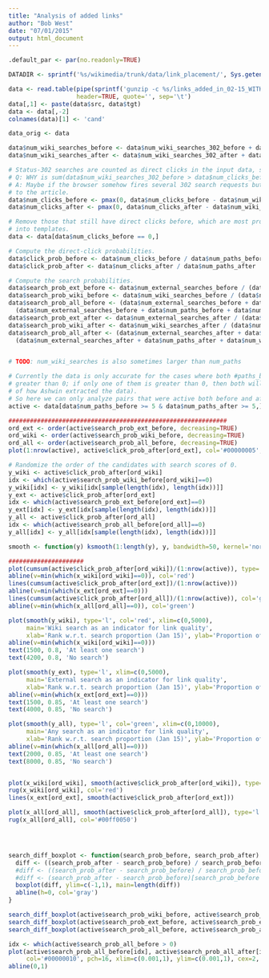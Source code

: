 ```yaml
---
title: "Analysis of added links"
author: "Bob West"
date: "07/01/2015"
output: html_document
---
```



```r
.default_par <- par(no.readonly=TRUE)

DATADIR <- sprintf('%s/wikimedia/trunk/data/link_placement/', Sys.getenv('HOME'))

data <- read.table(pipe(sprintf('gunzip -c %s/links_added_in_02-15_WITH-STATS.tsv.gz', DATADIR)),
                   header=TRUE, quote='', sep='\t')
data[,1] <- paste(data$src, data$tgt)
data <- data[,-2]
colnames(data)[1] <- 'cand'

data_orig <- data

data$num_wiki_searches_before <- data$num_wiki_searches_302_before + data$num_wiki_searches_200_before
data$num_wiki_searches_after <- data$num_wiki_searches_302_after + data$num_wiki_searches_200_after

# Status-302 searches are counted as direct clicks in the input data, so correct for this.
# Q: WHY is sum(data$num_wiki_searches_302_before > data$num_clicks_before) == 1362, not 0?
# A: Maybe if the browser somehow fires several 302 search requests but only one 200 forward
# to the article.
data$num_clicks_before <- pmax(0, data$num_clicks_before - data$num_wiki_searches_302_before)
data$num_clicks_after <- pmax(0, data$num_clicks_after - data$num_wiki_searches_302_after)

# Remove those that still have direct clicks before, which are most probably from links embedded
# into templates.
data <- data[data$num_clicks_before == 0,]

# Compute the direct-click probabilities.
data$click_prob_before <- data$num_clicks_before / data$num_paths_before
data$click_prob_after <- data$num_clicks_after / data$num_paths_after

# Compute the search probabilities.
data$search_prob_ext_before <- data$num_external_searches_before / (data$num_external_searches_before + data$num_paths_before)
data$search_prob_wiki_before <- data$num_wiki_searches_before / (data$num_paths_before + data$num_wiki_searches_200_before)
data$search_prob_all_before <- (data$num_external_searches_before + data$num_wiki_searches_before) /
  (data$num_external_searches_before + data$num_paths_before + data$num_wiki_searches_200_before)
data$search_prob_ext_after <- data$num_external_searches_after / (data$num_external_searches_after + data$num_paths_after)
data$search_prob_wiki_after <- data$num_wiki_searches_after / (data$num_paths_after + data$num_wiki_searches_200_after)
data$search_prob_all_after <- (data$num_external_searches_after + data$num_wiki_searches_after) /
  (data$num_external_searches_after + data$num_paths_after + data$num_wiki_searches_200_after)


# TODO: num_wiki_searches is also sometimes larger than num_paths

# Currently the data is only accurate for the cases where both #paths_before and #paths_after is
# greater than 0; if only one of them is greater than 0, then both will appear as 0 (consequence
# of how Ashwin extracted the data).
# So here we can only analyze pairs that were active both before and after.
active <- data[data$num_paths_before >= 5 & data$num_paths_after >= 5,]

#############################################################
ord_ext <- order(active$search_prob_ext_before, decreasing=TRUE)
ord_wiki <- order(active$search_prob_wiki_before, decreasing=TRUE)
ord_all <- order(active$search_prob_all_before, decreasing=TRUE)
plot(1:nrow(active), active$click_prob_after[ord_ext], col='#00000005', pch=16)

# Randomize the order of the candidates with search scores of 0.
y_wiki <- active$click_prob_after[ord_wiki]
idx <- which(active$search_prob_wiki_before[ord_wiki]==0)
y_wiki[idx] <- y_wiki[idx[sample(length(idx), length(idx))]]
y_ext <- active$click_prob_after[ord_ext]
idx <- which(active$search_prob_ext_before[ord_ext]==0)
y_ext[idx] <- y_ext[idx[sample(length(idx), length(idx))]]
y_all <- active$click_prob_after[ord_all]
idx <- which(active$search_prob_all_before[ord_all]==0)
y_all[idx] <- y_all[idx[sample(length(idx), length(idx))]]

smooth <- function(y) ksmooth(1:length(y), y, bandwidth=50, kernel='normal')$y

#####################
plot(cumsum(active$click_prob_after[ord_wiki])/(1:nrow(active)), type='l', col='red', xlim=c(0,8000))
abline(v=min(which(x_wiki[ord_wiki]==0)), col='red')
lines(cumsum(active$click_prob_after[ord_ext])/(1:nrow(active)))
abline(v=min(which(x_ext[ord_ext]==0)))
lines(cumsum(active$click_prob_after[ord_all])/(1:nrow(active)), col='green')
abline(v=min(which(x_all[ord_all]==0)), col='green')

plot(smooth(y_wiki), type='l', col='red', xlim=c(0,5000),
     main='Wiki search as an indicator for link quality',
     xlab='Rank w.r.t. search proportion (Jan 15)', ylab='Proportion of direct clicks (Mar 15)')
abline(v=min(which(x_wiki[ord_wiki]==0)))
text(1500, 0.8, 'At least one search')
text(4200, 0.8, 'No search')

plot(smooth(y_ext), type='l', xlim=c(0,5000),
     main='External search as an indicator for link quality',
     xlab='Rank w.r.t. search proportion (Jan 15)', ylab='Proportion of direct clicks (Mar 15)')
abline(v=min(which(x_ext[ord_ext]==0)))
text(1500, 0.85, 'At least one search')
text(4000, 0.85, 'No search')

plot(smooth(y_all), type='l', col='green', xlim=c(0,10000),
     main='Any search as an indicator for link quality',
     xlab='Rank w.r.t. search proportion (Jan 15)', ylab='Proportion of direct clicks (Mar 15)')
abline(v=min(which(x_all[ord_all]==0)))
text(2000, 0.85, 'At least one search')
text(8000, 0.85, 'No search')


plot(x_wiki[ord_wiki], smooth(active$click_prob_after[ord_wiki]), type='l', col='red', ylim=c(0.5,1), xlim=c(0,1))
rug(x_wiki[ord_wiki], col='red')
lines(x_ext[ord_ext], smooth(active$click_prob_after[ord_ext]))

plot(x_all[ord_all], smooth(active$click_prob_after[ord_all]), type='l', col='green', ylim=c(0.45,0.9), xlim=c(0.005,1), log='x')
rug(x_all[ord_all], col='#00ff0050')




search_diff_boxplot <- function(search_prob_before, search_prob_after) {
  diff <- ((search_prob_after - search_prob_before) / search_prob_before)[search_prob_before > 0]
  #diff <- ((search_prob_after - search_prob_before) / search_prob_before)[search_prob_before > 0 & search_prob_after > 0]
  #diff <- (search_prob_after - search_prob_before)[search_prob_before > 0]
  boxplot(diff, ylim=c(-1,1), main=length(diff))
  abline(h=0, col='gray')
}

search_diff_boxplot(active$search_prob_wiki_before, active$search_prob_wiki_after)
search_diff_boxplot(active$search_prob_ext_before, active$search_prob_ext_after)
search_diff_boxplot(active$search_prob_all_before, active$search_prob_all_after)

idx <- which(active$search_prob_all_before > 0)
plot(active$search_prob_all_before[idx], active$search_prob_all_after[idx],
     col='#00000010', pch=16, xlim=c(0.001,1), ylim=c(0.001,1), cex=2, log='xy')
abline(0,1)

```

